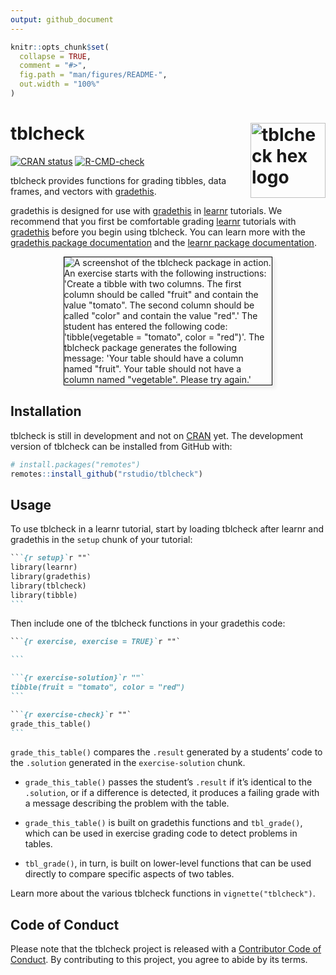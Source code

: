 ```yaml
---
output: github_document
---
```


<!-- README.md is generated from README.Rmd. Please edit that file -->

```r
knitr::opts_chunk$set(
  collapse = TRUE,
  comment = "#>",
  fig.path = "man/figures/README-",
  out.width = "100%"
)
```

# tblcheck <img alt="tblcheck hex logo" src='man/figures/logo.png' align="right" height="120" />

<!-- badges: start -->
[![CRAN status](https://www.r-pkg.org/badges/version/tblcheck)](https://CRAN.R-project.org/package=tblcheck)
[![R-CMD-check](https://github.com/rstudio/tblcheck/workflows/R-CMD-check/badge.svg)](https://github.com/rstudio/tblcheck/actions)
<!-- [![](http://cranlogs.r-pkg.org/badges/last-month/tblcheck?color=blue)](https://cran.r-project.org/package=tblcheck) -->
<!-- badges: end -->

tblcheck provides functions for grading tibbles, data frames, and vectors with [gradethis](https://pkgs.rstudio.com/gradethis/). 

gradethis is designed for use with [gradethis](https://pkgs.rstudio.com/gradethis/) in [learnr](https://rstudio.github.io/learnr/) tutorials. We recommend that you first be comfortable grading [learnr](https://rstudio.github.io/learnr/) tutorials with [gradethis](https://pkgs.rstudio.com/gradethis/) before you begin using tblcheck. You can learn more with the [gradethis package documentation](https://pkgs.rstudio.com/gradethis/) and the [learnr package documentation](https://rstudio.github.io/learnr/).

<img src="man/figures/screenshot.png" alt="A screenshot of the tblcheck package in action. An exercise starts with the following instructions: 'Create a tibble with two columns. The first column should be called &quot;fruit&quot; and contain the value &quot;tomato&quot;. The second column should be called &quot;color&quot; and contain the value &quot;red&quot;.' The student has entered the following code: 'tibble(vegetable = &quot;tomato&quot;, color = &quot;red&quot;)'. The tblcheck package generates the following message: 'Your table should have a column named &quot;fruit&quot;. Your table should not have a column named &quot;vegetable&quot;. Please try again.'" style="border: 1px solid black; box-shadow: 5px 5px 5px #eee; max-width: 66%; display: block; margin: 1em auto;">

## Installation

<!-- You can install the released version of tblcheck from [CRAN](https://CRAN.R-project.org) with: -->

<!-- ``` r -->
<!-- install.packages("tblcheck") -->
<!-- ``` -->

tblcheck is still in development and not on [CRAN](https://CRAN.R-project.org) yet. The development version of tblcheck can be installed from GitHub with:

``` r
# install.packages("remotes")
remotes::install_github("rstudio/tblcheck")
```

## Usage

To use tblcheck in a learnr tutorial, start by loading tblcheck after learnr and gradethis in the `setup` chunk of your tutorial:

```` markdown
```{r setup}`r ""`
library(learnr)
library(gradethis)
library(tblcheck)
library(tibble)
```
````

Then include one of the tblcheck functions in your gradethis code:

```` markdown
```{r exercise, exercise = TRUE}`r ""`

```

```{r exercise-solution}`r ""`
tibble(fruit = "tomato", color = "red")
```

```{r exercise-check}`r ""`
grade_this_table()
```
````

`grade_this_table()` compares the `.result` generated by a students' code to the `.solution` generated in the `exercise-solution` chunk.

- `grade_this_table()` passes the student's `.result` if it's identical to the `.solution`,
  or if a difference is detected, it produces a failing grade
  with a message describing the problem with the table.

- `grade_this_table()` is built on gradethis functions and `tbl_grade()`,
  which can be used in exercise grading code to detect problems in tables.
  
- `tbl_grade()`, in turn, is built on lower-level functions that can be used directly
  to compare specific aspects of two tables.

Learn more about the various tblcheck functions in `vignette("tblcheck")`.

## Code of Conduct
  
Please note that the tblcheck project is released with a [Contributor Code of Conduct](https://contributor-covenant.org/version/2/0/CODE_OF_CONDUCT.html). By contributing to this project, you agree to abide by its terms.
